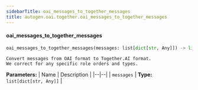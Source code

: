 ```yaml
---
sidebarTitle: oai_messages_to_together_messages
title: autogen.oai.together.oai_messages_to_together_messages
---
```


<code class="doc-symbol doc-symbol-heading doc-symbol-function"></code>
#### oai_messages_to_together_messages

```python
oai_messages_to_together_messages(messages: list[dict[str, Any]]) -> list[dict[str, typing.Any]]
```

    Convert messages from OAI format to Together.AI format.
    We correct for any specific role orders and types.

<b>Parameters:</b>
| Name | Description |
|--|--|
| `messages` | **Type:** `list[dict[str, Any]]` |

<br />